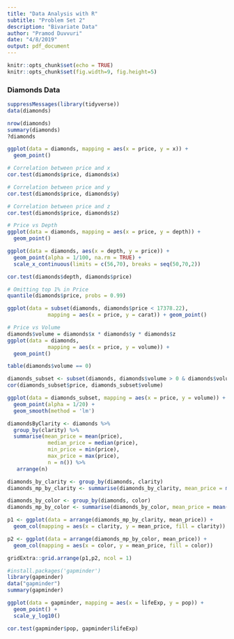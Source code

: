 ```yaml
---
title: "Data Analysis with R"
subtitle: "Problem Set 2"
description: "Bivariate Data"
author: "Pramod Duvvuri"
date: "4/8/2019"
output: pdf_document
---
```


```r
knitr::opts_chunk$set(echo = TRUE)
knitr::opts_chunk$set(fig.width=9, fig.height=5)
```

### Diamonds Data

```r
suppressMessages(library(tidyverse))
data(diamonds)
```

```r
nrow(diamonds)
summary(diamonds)
?diamonds
```


```r
ggplot(data = diamonds, mapping = aes(x = price, y = x)) +
  geom_point()
```


```r
# Correlation between price and x
cor.test(diamonds$price, diamonds$x)

# Correlation between price and y
cor.test(diamonds$price, diamonds$y)

# Correlation between price and z
cor.test(diamonds$price, diamonds$z)
```


```r
# Price vs Depth
ggplot(data = diamonds, mapping = aes(x = price, y = depth)) +
  geom_point()
```


```r
ggplot(data = diamonds, aes(x = depth, y = price)) + 
  geom_point(alpha = 1/100, na.rm = TRUE) + 
  scale_x_continuous(limits = c(56,70), breaks = seq(50,70,2))
```

```r
cor.test(diamonds$depth, diamonds$price)
```

```r
# Omitting top 1% in Price
quantile(diamonds$price, probs = 0.99)

ggplot(data = subset(diamonds, diamonds$price < 17378.22), 
             mapping = aes(x = price, y = carat)) + geom_point()
```

```r
# Price vs Volume
diamonds$volume = diamonds$x * diamonds$y * diamonds$z
ggplot(data = diamonds, 
             mapping = aes(x = price, y = volume)) + 
  geom_point()
```

```r
table(diamonds$volume == 0)
```

```r
diamonds_subset <- subset(diamonds, diamonds$volume > 0 & diamonds$volume <= 800)
cor(diamonds_subset$price, diamonds_subset$volume)
```

```r
ggplot(data = diamonds_subset, mapping = aes(x = price, y = volume)) +
  geom_point(alpha = 1/20) + 
  geom_smooth(method = 'lm')
```

```r
diamondsByClarity <- diamonds %>% 
  group_by(clarity) %>% 
  summarise(mean_price = mean(price),
             median_price = median(price),
             min_price = min(price),
             max_price = max(price),
             n = n()) %>% 
   arrange(n)
```

```r
diamonds_by_clarity <- group_by(diamonds, clarity)
diamonds_mp_by_clarity <- summarise(diamonds_by_clarity, mean_price = mean(price))

diamonds_by_color <- group_by(diamonds, color)
diamonds_mp_by_color <- summarise(diamonds_by_color, mean_price = mean(price))
```

```r
p1 <- ggplot(data = arrange(diamonds_mp_by_clarity, mean_price)) + 
  geom_col(mapping = aes(x = clarity, y = mean_price, fill = clarity))

p2 <- ggplot(data = arrange(diamonds_mp_by_color, mean_price)) + 
  geom_col(mapping = aes(x = color, y = mean_price, fill = color))

gridExtra::grid.arrange(p1,p2, ncol = 1)
```

```r
#install.packages('gapminder')
library(gapminder)
data("gapminder")
summary(gapminder)
```

```r
ggplot(data = gapminder, mapping = aes(x = lifeExp, y = pop)) +
  geom_point() + 
  scale_y_log10()
```

```r
cor.test(gapminder$pop, gapminder$lifeExp)
```


